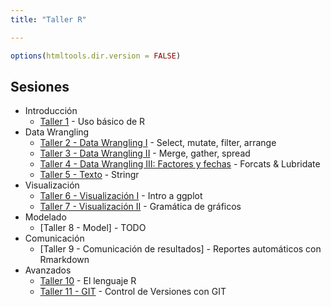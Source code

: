 ```yaml
---
title: "Taller R"

---
```


```r
options(htmltools.dir.version = FALSE)
```


## Sesiones
  * Introducción
    + [Taller 1](https://intro-r--taller-r.netlify.com/) - Uso básico de R
  * Data Wrangling
    + [Taller 2 - Data Wrangling I](https://data-wrangling--taller-r.netlify.com) - Select, mutate, filter, arrange
    + [Taller 3 - Data Wrangling II](https://data-wrangling-2--taller-r.netlify.com) - Merge, gather, spread
    + [Taller 4 - Data Wrangling III: Factores y fechas](https://factors_dates--taller-r.netlify.com) - Forcats & Lubridate
    + [Taller 5 - Texto](https://texto--taller-r.netlify.com) - Stringr
  * Visualización
    + [Taller 6 - Visualización I ](https://data-vis--taller-r.netlify.com) - Intro a ggplot
    + [Taller 7 - Visualización II ](https://data-vis--taller-r.netlify.com) - Gramática de gráficos
  * Modelado
    + [Taller 8 - Model] - TODO
  * Comunicación
    + [Taller 9 - Comunicación de resultados] - Reportes automáticos con Rmarkdown 
  * Avanzados
    + [Taller 10](https://rlang--taller-r.netlify.com) - El lenguaje R
    + [Taller 11 - GIT ](http://rpubs.com/rlabuonora/git) - Control de Versiones con GIT
    
